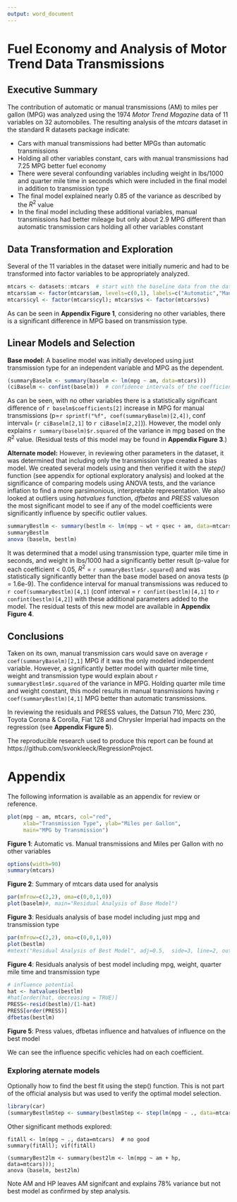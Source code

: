 ```yaml
---
output: word_document
---
```

Fuel Economy and Analysis of Motor Trend Data Transmissions
========================================================

## Executive Summary

The contribution of automatic or manual transmissions (AM) to miles per gallon (MPG) was analyzed using the 1974 _Motor Trend Magazine_ data of 11 variables on 32 automobiles.  The resulting analysis of the _mtcars_ dataset in the standard R datasets package indicate:

- Cars with manual transmissions had better MPGs than automatic transmissions
- Holding all other variables constant, cars with manual transmissions had 7.25 MPG better fuel economy
- There were several confounding variables including weight in lbs/1000 and quarter mile time in seconds which were included in the final model in addition to transmission type
- The final model explained nearly 0.85 of the variance as described by the $R^2$ value
- In the final model including these additional variables, manual transmissions had better mileage but only about 2.9 MPG different than automatic transmission cars holding all other variables constant

## Data Transformation and Exploration

Several of the 11 variables in the dataset were initially numeric and had to be transformed into factor variables to be appropriately analyzed.

```r
mtcars <- datasets::mtcars  # start with the baseline data from the datasets package
mtcars$am <- factor(mtcars$am, levels=c(0,1), labels=c("Automatic","Manual"))
mtcars$cyl <- factor(mtcars$cyl); mtcars$vs <- factor(mtcars$vs)
```
As can be seen in __Appendix Figure 1__, considering no other variables, there is a significant difference in MPG based on transmission type.

## Linear Models and Selection
__Base model:__
A baseline model was initially developed using just transmission type for an independent variable and MPG as the dependent.
```r
(summaryBaselm <- summary(baselm <- lm(mpg ~ am, data=mtcars)))
(ciBaselm <- confint(baselm))  # confidence intervals of the coefficients
```
As can be seen, with no other variables there is a statistically significant difference of `r baselm$coefficients[2]` increase in MPG for manual transmissions (p=`r sprintf("%f", coef(summaryBaselm)[2,4])`, conf interval= (`r ciBaselm[2,1]` to `r ciBaselm[2,2]`)). However, the model only explains `r summary(baselm)$r.squared` of the variance in mpg based on the $R^2$ value. (Residual tests of this model may be found in __Appendix Figure 3__.)

__Alternate model:__ However, in reviewing other parameters in the dataset, it was determined that including only the transmission type created a bias model.  We created several models using and then verified it with the _step()_ function (see appendix for optional exploratory analysis) and looked at the significance of comparing models using ANOVA tests, and the variance inflation to find a more parsimonious, interpretable representation.  We also looked at outliers using _hatvalues_ function, _dfbetas_ and _PRESS_ valueson the most significant model to see if any of the model coefficients were significantly influence by specific outlier values.


```r
summaryBestlm <- summary(bestlm <- lm(mpg ~ wt + qsec + am, data=mtcars))
summaryBestlm 
anova (baselm, bestlm)
```
It was determined that a model using transmission type, quarter mile time in seconds, and weight in lbs/1000 had a significantly better result (p-value for each coefficient < 0.05, $R^2$ = `r summaryBestlm$r.squared`) and was statistically significantly better than the base model based on anova tests (p = 1.6e-9). The confidence interval for manual transmissions was reduced to `r coef(summaryBestlm)[4,1]` (conf interval = `r confint(bestlm)[4,1]` to `r confint(bestlm)[4,2]`) with these additional parameters added to the model.  The residual tests of this new model are available in __Appendix Figure 4__.

## Conclusions

Taken on its own, manual transmission cars would save on average `r coef(summaryBaselm)[2,1]` MPG if it was the only modeled independent variable.  However, a significantly better model with quarter mile time, weight and transmission type would explain about `r summaryBestlm$r.squared` of the variance in MPG.  Holding quarter mile time and weight constant, this model results in manual transmissions having `r coef(summaryBestlm)[4,1]` MPG better than automatic transmissions. 

In reviewing the residuals and PRESS values, the Datsun 710, Merc 230, Toyota Corona & Corolla, Fiat 128 and Chrysler Imperial had impacts on the regression (see __Appendix Figure 5__).

The reproducible research used to produce this report can be found at https://github.com/svonkleeck/RegressionProject.


# Appendix

The following information is available as an appendix for review or reference.

```r
plot(mpg ~ am, mtcars, col="red",
     xlab="Transmission Type", ylab="Miles per Gallon",
     main="MPG by Transmission")
```

__Figure 1__: Automatic vs. Manual transmissions and Miles per Gallon with no other variables

```r
options(width=90)
summary(mtcars)
```

__Figure 2__: Summary of mtcars data used for analysis

```r
par(mfrow=c(2,2), oma=c(0,0,1,0))
plot(baselm)#, main="Residual Analysis of Base Model")
```

__Figure 3__: Residuals analysis of base model including just mpg and transmission type


```r
par(mfrow=c(2,2), oma=c(0,0,1,0))
plot(bestlm)
#mtext("Residual Analysis of Best Model", adj=0.5,  side=3, line=2, outer=TRUE)
```

__Figure 4__: Residuals analysis of best model including mpg, weight, quarter mile time and transmission type

```r
# influence potential
hat <- hatvalues(bestlm)
#hat[order(hat, decreasing = TRUE)]
PRESS<-resid(bestlm)/(1-hat)
PRESS[order(PRESS)]
dfbetas(bestlm)
```

__Figure 5__: Press values, dfbetas influence and hatvalues of influence on the best model

We can see the influence specific vehicles had on each coefficient.

### Exploring aternate models
Optionally how to find the best fit using the step() function.  This is not part of the official analysis but was used to verify the optimal model selection.

```r
library(car)
(summaryBestlmStep <- summary(bestlmStep <- step(lm(mpg ~ ., data=mtcars))))
```
Other significant methods explored:
```
fitAll <- lm(mpg ~ ., data=mtcars)  # no good
summary(fitAll); vif(fitAll)

(summaryBest2lm <- summary(best2lm <- lm(mpg ~ am + hp, data=mtcars))); 
anova (baselm, best2lm)
```
Note AM and HP leaves AM signifcant and explains 78% variance but not best model as confirmed by step analysis.

